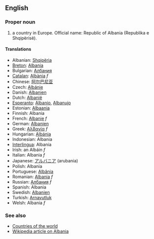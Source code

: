 ==English==

===Proper noun===

# a country in Europe. Official name: Republic of Albania (Republika e Shqipërisë).

====Translations====
*Albanian: [[Shqipëria]]
*[[Breton]]:  [[Albania]]
*Bulgarian: [[Албания]]
*[[Catalan]]: [[Albània]] ''f''
*Chinese: [[阿尔巴尼亚]]
*Czech: [[Albánie]]
*Danish: [[Albanien]]
*Dutch: [[Albanië]]
*[[Esperanto]]: [[Albanio]], [[Albanujo]]
*Estonian: [[Albaania]]
*Finnish: Albania
*French: [[Albanie]] ''f''
*German: [[Albanien]]
*Greek: [[Αλβανία]] ''f''
*Hungarian: [[Albánia]]
*Indonesian: Albania
*[[Interlingua]]: Albania
*Irish: an Albáin ''f''
*Italian: Albania ''f''
*Japanese: [[アルバニア]] (arubania)
*Polish: Albania
*Portuguese: [[Albânia]]
*Romanian: [[Albania]] ''f''
*Russian: [[Албания]] ''f''
*Spanish: Albania
*Swedish: [[Albanien]]
*Turkish: [[Arnavutluk]]
*Welsh: Albania ''f''

===See also===
*[[Countries of the world]]
*[[en:Albania|Wikipedia article on Albania]]